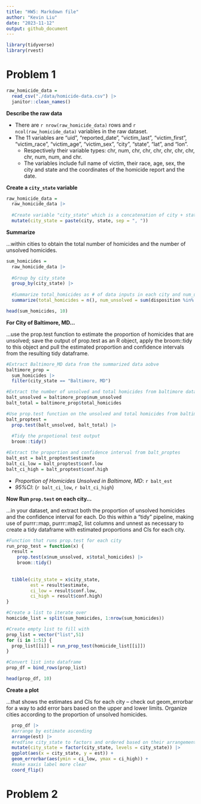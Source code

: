 ```yaml
---
title: "HW5: Markdown file"
author: "Kevin Liu"
date: "2023-11-12"
output: github_document
---
```


```r
library(tidyverse)
library(rvest)
```

# Problem 1

```r
raw_homicide_data =
  read_csv("./data/homicide-data.csv") |> 
  janitor::clean_names()
```

__Describe the raw data__

* There are `r nrow(raw_homicide_data)` rows and `r ncol(raw_homicide_data)` variables in the raw dataset.
* The 11 variables are "uid", "reported_date", "victim_last", "victim_first", "victim_race", "victim_age", "victim_sex", "city", "state", "lat", and "lon".
  * Respectively their variable types: chr, num, chr, chr, chr, chr, chr, chr, chr, num, num, and chr. 
  * The variables include full name of victim, their race, age, sex, the city and state and the coordinates of the homicide report and the date.

__Create a `city_state` variable__

```r
raw_homicide_data = 
  raw_homicide_data |> 
  
  #Create variable "city_state" which is a concatenation of city + state separated by , .
  mutate(city_state = paste(city, state, sep = ", "))
```

__Summarize__ 

...within cities to obtain the total number of homicides and the number of unsolved homicides.

```r
sum_homicides =
  raw_homicide_data |> 
  
  #Group by city_state 
  group_by(city_state) |> 
  
  #Summarize total_homicides as # of data inputs in each city and num_unsolved the # of data with "Closed without arrest" and "Open/No arrest" as the string value for disposition
  summarize(total_homicides = n(), num_unsolved = sum(disposition %in% c("Closed without arrest", "Open/No arrest"))) 

head(sum_homicides, 10)
```

__For City of Baltimore, MD...__

...use the prop.test function to estimate the proportion of homicides that are unsolved; save the output of prop.test as an R object, apply the broom::tidy to this object and pull the estimated proportion and confidence intervals from the resulting tidy dataframe.

```r
#Extract Baltimore_MD data from the summarized data aobve
baltimore_prop = 
  sum_homicides |> 
  filter(city_state == "Baltimore, MD")

#Extract the number of unsolved and total homicides from baltimore dataset
balt_unsolved = baltimore_prop$num_unsolved
balt_total = baltimore_prop$total_homicides

#Use prop.test function on the unsolved and total homicides from baltimore
balt_proptest = 
  prop.test(balt_unsolved, balt_total) |> 
  
  #Tidy the propotional test output
  broom::tidy()

#Extract the proportion and confidence interval from balt_proptes
balt_est = balt_proptest$estimate
balt_ci_low = balt_proptest$conf.low
balt_ci_high = balt_proptest$conf.high

```
* _Proportion of Homicides Unsolved in Baltimore, MD_: `r balt_est`
* _95%CI_: (`r balt_ci_low`, `r balt_ci_high`)

__Now Run `prop.test` on each city...__

...in your dataset, and extract both the proportion of unsolved homicides and the confidence interval for each. Do this within a “tidy” pipeline, making use of purrr::map, purrr::map2, list columns and unnest as necessary to create a tidy dataframe with estimated proportions and CIs for each city.

```r
#Function that runs prop.test for each city
run_prop_test = function(x) {
  result = 
    prop.test(x$num_unsolved, x$total_homicides) |> 
    broom::tidy()
  
  
  tibble(city_state = x$city_state,
         est = result$estimate,
         ci_low = result$conf.low,
         ci_high = result$conf.high)
}

#Create a list to iterate over 
homicide_list = split(sum_homicides, 1:nrow(sum_homicides))

#Create empty list to fill with 
prop_list = vector("list",51)
for (i in 1:51) {
  prop_list[[i]] = run_prop_test(homicide_list[[i]])
}

#Convert list into dataframe
prop_df = bind_rows(prop_list)

head(prop_df, 10)
```

__Create a plot__

...that shows the estimates and CIs for each city – check out geom_errorbar for a way to add error bars based on the upper and lower limits. Organize cities according to the proportion of unsolved homicides.


```r
  prop_df |> 
  #arrange by estimate ascending
  arrange(est) |> 
  #redfine city_state to factors and ordered based on their arrangement by est
  mutate(city_state = factor(city_state, levels = city_state)) |> 
  ggplot(aes(x = city_state, y = est)) + 
  geom_errorbar(aes(ymin = ci_low, ymax = ci_high)) +
  #make xaxis label more clear
  coord_flip()
```


# Problem 2